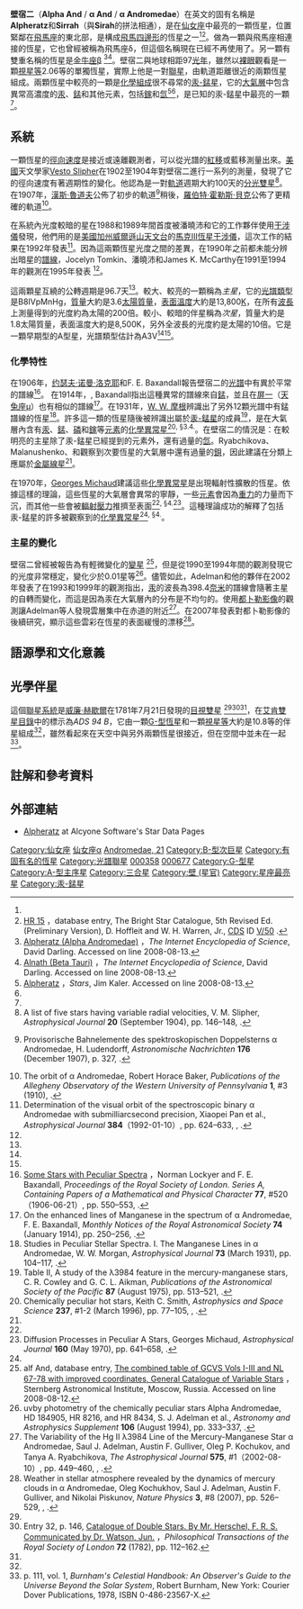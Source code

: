 {{Starbox 2 
| name=壁宿二（仙女座α）[[拜耳命名法|α Andromedae]]
| image=[[File:Alpheratz.gif|File:Alpheratz.gif]]
| epoch=[[J2000.0|J2000.0]] ([[國際天球参考系統|ICRS]]) 
| equinox=[[J2000.0|J2000.0]]
| 星官=  [[壁|壁]] ([[壁宿|壁宿]])
| constell = [[仙女座|仙女座]]
| ra_system={{RA|00|08|23.2586}}<ref name=sb1>{{SIMBAD link|ADS+94+A|V* alf And -- Spectroscopic binary}}, database entry, [[SIMBAD|SIMBAD]]。Accessed on line 2008-08-12.</ref><ref name=cg>Astrometric data, mirrored by SIMBAD from the [[Hipparcos|Hipparcos]] catalogue, pertains to the center of mass of the α Andromedae binary system.  See §2.3.4, ''[http://www.rssd.esa.int/SA/HIPPARCOS/docs/vol1_all.pdf Volume 1, The Hipparcos and Tycho Catalogues]'', European Space Agency, 1997, and the [http://vizier.u-strasbg.fr/viz-bin/VizieR-S?HIP%20677 entry] in the Hipparcos catalogue ([[Centre_de_Données_astronomiques_de_Strasbourg|CDS]] ID [http://vizier.u-strasbg.fr/viz-bin/Cat?I/239 I/239]。)</ref>
| dec_system = {{DEC|+29|05|25.555}}<ref name=sb1 /><ref name=cg />
| prop_mo_ra_system = 135.68<ref name=sb1 /><ref name=cg />
| prop_mo_dec_system = −162.95<ref name=sb1 /><ref name=cg />
| radial_v_system = −10.6 ± 0.3<ref>Value is for the center of mass of the system.</ref><ref name=ryabchikova99 />
| parallax = 33.60
| p_error = 0.73
| parallax_footnote = <ref name=sb1 />
| appmag_v_a=2.22<ref name=wdsa />
| appmag_v_b=4.21<ref name=wdsa />
| u-b_system = −0.46<ref name=bsc2>[http://webviz.u-strasbg.fr/viz-bin/VizieR-5?-out.add=.&-source=V/50/catalog&recno=15 HR 15]，database entry, The Bright Star Catalogue,  5th Revised Ed. (Preliminary Version), D. Hoffleit and W. H. Warren, Jr., [[Centre_de_Données_astronomiques_de_Strasbourg|CDS]] ID [http://vizier.u-strasbg.fr/viz-bin/Cat?V/50 V/50]。Accessed on line 2008-08-12.</ref>
| b-v_system = −0.11<ref name=bsc2 />
| r-i_system = −0.10<ref name=bsc2 />
|absmag_v_a=−0.19 ± 0.30<ref name=ryabchikova99>Orbital elements and abundance analyses of the double-lined spectroscopic binary alpha Andromedae, T. A. Ryabchikova, V. P. Malanushenko, and S. J. Adelman, ''Astronomy and Astrophysics'' '''351''' (November 1999), pp. 963–972, {{bibcode|1999A&A...351..963R}}.  See §4 for component parameters and Table 3, §5 for elemental abundances.</ref>
|absmag_v_b=2.00 ± 0.30<ref name=ryabchikova99 />
|temperature_a=13800 ± 125<ref name=ryabchikova99 />
|temperature_b=8500 ± 250<ref name=ryabchikova99 />
|gravity_a=4.15 ± 0.16<ref name=ryabchikova99 />
|gravity_b=4.28 ± 0.20<ref name=ryabchikova99 />
|metal_a=[M/H] = 0.2<ref name=ryabchikova99 />
|metal_b=[M/H] = 0.2<ref name=ryabchikova99 />
|luminosity_bolometric_a=240 ± 90<ref name=ryabchikova99 />
|luminosity_bolometric_b=13 ± 7<ref name=ryabchikova99 />
|mass_a=3.60 ± 0.20<ref name=ryabchikova99 />
|mass_b=1.78 ± 0.08<ref name=ryabchikova99 />
|radius_a=2.7 ± 0.4<ref name=ryabchikova99 />
|radius_b=1.65 ± 0.3<ref name=ryabchikova99 />
|rotational_v_a=52<ref name=ryabchikova99 />
|rotational_v_b=110 ± 5<ref name=ryabchikova99 />
|rotation_a=2.38195 [[days|d]]<ref name=sciphys />
|orbit_footnote=<ref name=wdsa>Entry, WDS identifier 00084+2905, [http://ad.usno.navy.mil/wds/orb6/orb6frames.html Sixth Catalog of Orbits of Visual Binary Stars]，William I. Hartkopf & Brian D. Mason, U.S. Naval Observatory.  Accessed on line 2008-08-12.</ref>
|period_unitless=96.7015 ± 0.0044 [[days|days]]
|axis_unitless=24.0 ± 0.13 [[milliarcsecond|mas]]
|inclination=105.6 ± 0.23
|node=284.4 ± 0.21
|periastron=[[Modified_Julian_date|MJD]] 47374.563 ± 0.095
|eccentricity=0.535 ± 0.0046
|periarg=257.4 ± 0.31
| simbad_system = HR+15
| class_a = B8IVpMnHg<ref name=spec2>Spectroscopic detection of the secondaries of the Hyades interferometric spectroscopic binary θ<sup>2</sup> Tauri and of the interferometric spectroscopic binary α Andromedae, Jocelyn Tomkin, Xiaopei Pan, and James K. McCarthy, ''Astronomical Journal'' '''109''', #2 (February 1995), pp. 780–790, {{bibcode|1995AJ....109..780T}}, {{doi|10.1086/117321}}.</ref>
| class_b = A3V<ref name=spec2 />
| names=Alpheratz, Sirrah, Sirah, α And, Alpha Andromedae, Alpha And, [[Bayer_designation|δ Pegasi]]，δ Peg, Delta Pegasi, Delta Peg, [[Flamsteed_designation|21 Andromedae]]，21 And, [[Double_star_designation|H 5 32A]]，[[Double_star_designation|MKT 11]]，[[Aitken_Double_Star_Catalogue|ADS]] 94 A, [[Durchmusterung|BD]]+28°4, [[Catalog_of_Components_of_Double_and_Multiple_Stars|CCDM]] J00083+2905A, [[Fifth_Fundamental_Catalogue|FK5]] 1, [[Boss_General_Catalogue|GC]] 127, [[Henry_Draper_Catalogue|HD]] 358, [[Hipparcos_Catalogue|HIP]] 677, [[Bright_Star_Catalogue|HR]] 15, [[Index_Catalogue_of_Visual_Double_Stars|IDS]] 00032+2832 A, [[Luyten_Two-Tenths_catalogue|LTT]] 10039, [[New_Luyten_Two-Tenths_catalogue|NLTT]] 346, [[PPM_Star_Catalogue|PPM]] 89441, [[Smithsonian_Astrophysical_Observatory_Star_Catalog|SAO]] 73765, [[Washington_Double_Star_Catalog|WDS]] 00084+2905A/Aa.<ref name=sb1 /><ref name=usno /><ref name=usnob>Entry 00084+2905, discoverer code MKT  11, components Aa, [http://ad.usno.navy.mil/wds/wdsnewframe1.html The Washington Double Star Catalog] {{webarchive|url=https://web.archive.org/web/20080412091309/http://ad.usno.navy.mil/wds/wdsnewframe1.html |date=2008-04-12 }}，[[United_States_Naval_Observatory|United States Naval Observatory]]。Accessed on line 2008-09-03.</ref>}}

'''壁宿二'''（'''Alpha And''' / '''α And''' / '''α Andromedae'''）在英文的固有名稱是 '''Alpheratz'''和'''Sirrah'''（與'''Sirah'''的拼法相通），是在[[仙女座|仙女座]]中最亮的一顆恆星，位置緊鄰在[[飛馬座|飛馬座]]的東北部，是構成[[秋季四邊形|飛馬四邊形]]的恆星之一<ref name=darlingalpheratz /><ref>[http://webviz.u-strasbg.fr/viz-bin/VizieR-S?HR%2015 HR 15] {{Wayback|url=http://webviz.u-strasbg.fr/viz-bin/VizieR-S?HR%2015 |date=20150724212825 }}，database entry, The Bright Star Catalogue,  5th Revised Ed. (Preliminary Version), D. Hoffleit and W. H. Warren, Jr., [[Centre_de_Données_astronomiques_de_Strasbourg|CDS]] ID [http://cdsarc.u-strasbg.fr/viz-bin/Cat?V/50 V/50] {{Wayback|url=http://cdsarc.u-strasbg.fr/viz-bin/Cat?V%2F50 |date=20170711070053 }}.</ref>。做為一顆與飛馬座相連接的恆星，它也曾經被稱為飛馬座δ，但這個名稱現在已經不再使用了。另一顆有雙重名稱的恆星是[[五車五|金牛座β]] <ref name=darlingalpheratz>[http://www.daviddarling.info/encyclopedia/A/Alpheratz.html Alpheratz (Alpha Andromedae)] {{Wayback|url=http://www.daviddarling.info/encyclopedia/A/Alpheratz.html |date=20170108190526 }}，''The Internet Encyclopedia of Science'', David Darling.  Accessed on line 2008-08-13.</ref><ref>[http://www.daviddarling.info/encyclopedia/A/Alnath.html Alnath (Beta Tauri)] {{Wayback|url=http://www.daviddarling.info/encyclopedia/A/Alnath.html |date=20171206205120 }}，''The Internet Encyclopedia of Science'', David Darling.  Accessed on line 2008-08-13.</ref>。壁宿二與地球相距97[[光年|光年]]，雖然以[[裸眼|裸眼]]觀看是一顆[[視星等|視星等]]2.06等的單獨恆星，實際上他是一對[[聯星|聯星]]，由軌道距離很近的兩顆恆星組成。兩顆恆星中較亮的一顆是[[化學組成|化學組成]]很不尋常的[[汞-錳星|汞-錳星]]，它的[[大氣層|大氣層]]中包含異常高濃度的[[汞|汞]]、[[錳|錳]]和其他元素，包括[[鎵|鎵]]和[[氙|氙]]<ref name=kaler>[http://www.astro.uiuc.edu/~kaler/sow/alpheratz.html Alpheratz] {{webarchive|url=https://web.archive.org/web/20081218093920/http://www.astro.uiuc.edu/~kaler/sow/alpheratz.html |date=2008-12-18 }}，''Stars'', Jim Kaler.  Accessed on line 2008-08-13.</ref><ref name=ryabchikova99 />，是已知的汞-錳星中最亮的一顆<ref name=kaler />。

== 系統 ==
一顆恆星的[[徑向速度|徑向速度]]是接近或遠離觀測者，可以從光譜的[[紅移|紅移]]或藍移測量出來。[[美國|美國]]天文學家[[Vesto_Slipher|Vesto Slipher]]在1902至1904年對壁宿二進行一系列的測量，發現了它的徑向速度有著週期性的變化。他認為是一對[[軌道|軌道]]週期大約100天的[[分光雙星|分光雙星]]<ref>A list of five stars having variable radial velocities, V. M. Slipher, ''Astrophysical Journal'' '''20''' (September 1904), pp. 146–148, {{bibcode|1904ApJ....20..146S}}.</ref>。在1907年，[[漢斯·魯道夫|漢斯·魯道夫]]公佈了初步的軌道<ref>{{de icon}} Provisorische Bahnelemente des spektroskopischen Doppelsterns α Andromedae, H. Ludendorff, ''Astronomische Nachrichten'' '''176''' (December 1907), p. 327, {{bibcode|1907AN....176..327L}}.</ref>稍後，[[羅伯特·霍勒斯·貝克|羅伯特·霍勒斯·貝克]]公佈了更精確的軌道<ref>The orbit of α Andromedae, Robert Horace Baker, ''Publications of the Allegheny Observatory of the Western University of Pennsylvania'' '''1''', #3 (1910), {{bibcode|1910PAllO...1...17B}}.</ref>。  

在系統內光度較暗的星在1988和1989年間首度被潘曉沛和它的工作夥伴使用[[干涉儀|干涉儀]]發現，他們用的是[[美國|美國]][[加州|加州]][[威爾遜山天文台|威爾遜山天文台]]的[[馬克III恆星干涉儀|馬克III恆星干涉儀]]，這次工作的結果在1992年發表<ref>Determination of the visual orbit of the spectroscopic binary α Andromedae with submilliarcsecond precision, Xiaopei Pan et al., ''Astrophysical Journal'' '''384'''（1992-01-10）, pp. 624–633, {{bibcode|1992ApJ...384..624P}}, {{doi|10.1086/170904}}.</ref>。因為這兩顆恆星光度之間的差異，在1990年之前都未能分辨出暗星的[[譜線|譜線]]，Jocelyn Tomkin、潘曉沛和James K. McCarthy在1991至1994年的觀測在1995年發表  <ref name=spec2 />。

這兩顆星互繞的公轉週期是96.7天<ref name=wdsa />。較大、較亮的一顆稱為''主星''，它的[[光譜類型|光譜類型]]是B8IVpMnHg，[[質量|質量]]大約是3.6[[太陽質量|太陽質量]]，[[有效溫度|表面溫度]]大約是13,800[[熱力學溫標|K]]，在所有[[波長|波長]]上測量得到的光度約為太陽的200倍。較小、較暗的伴星稱為''次星''，質量大約是1.8太陽質量，表面溫度大約是8,500K，另外全波長的光度約是太陽的10倍。它是一顆早期型的A型星，光譜類型估計為A3V<ref name=spec2 /><ref name=ryabchikova99 />。 

=== 化學特性 ===
在1906年，[[约瑟夫·诺曼·洛克耶|约瑟夫·诺曼·洛克耶]]和F. E. Baxandall報告壁宿二的[[光譜|光譜]]中有異於平常的譜線<ref>[http://www.jstor.org/stable/92668?seq=1 Some Stars with Peculiar Spectra] {{Wayback|url=http://www.jstor.org/stable/92668?seq=1 |date=20200510173218 }}，Norman Lockyer and F. E. Baxandall, ''Proceedings of the Royal Society of London. Series A, Containing Papers of a Mathematical and Physical Character'' '''77''', #520（1906-06-21）, pp. 550–553, {{bibcode|1906RSPSA..77..550L}}.</ref>。  在1914年，, Baxandall指出這種異常的譜線來自[[錳|錳]]，並且在[[屏一|屏一]]（[[天兔座μ|天兔座μ]]）也有相似的譜線<ref>On the enhanced lines of Manganese in the spectrum of α Andromedae, F. E. Baxandall, ''Monthly Notices of the Royal Astronomical Society'' '''74''' (January 1914), pp. 250–256, {{bibcode|1914MNRAS..74..250B}}.</ref>。在1931年，[[W._W._摩根|W. W. 摩根]]辨識出了另外12顆光譜中有錳譜線的恆星<ref>Studies in Peculiar Stellar Spectra. I. The Manganese Lines in α Andromedae, W. W. Morgan, ''Astrophysical Journal'' '''73''' (March 1931), pp. 104–117, {{bibcode|1931ApJ....73..104M}}.</ref>。許多這一類的恆星隨後被辨識出屬於[[汞-錳星|汞-錳星]]的成員<ref>Table II, A study of the λ3984 feature in the mercury-manganese stars, C. R. Cowley and G. C. L. Aikman, ''Publications of the Astronomical Society of the Pacific'' '''87''' (August 1975), pp. 513–521, {{bibcode|1975PASP...87..513C}}.</ref>，是在大氣層內含有[[汞|汞]]、[[錳|錳]]、[[磷|磷]]和[[鎵|鎵]]等[[元素|元素]]的[[特殊恆星|化學異常星]]<ref name=cphs>Chemically peculiar hot stars, Keith C. Smith, ''Astrophysics and Space Science'' '''237''', #1-2 (March 1996), pp. 77–105, {{bibcode|1996Ap&SS.237...77S}}, {{doi|10.1007/BF02424427}}.</ref><sup>, §3.4.</sup>。在壁宿二的情況是：在較明亮的主星除了汞-錳星已經提到的元素外，還有過量的[[氙|氙]]。Ryabchikova、Malanushenko、和觀察到次要恆星的大氣層中還有過量的[[鋇|鋇]]，因此建議在分類上應屬於[[金屬線星|金屬線星]]<ref name=ryabchikova99 />。

在1970年，[[Georges_Michaud|Georges Michaud]]建議這些[[特殊恆星|化學異常星]]是出現輻射性擴散的恆星。依據這樣的理論，這些恆星的大氣層會異常的寧靜，一些[[元素|元素]]會因為[[重力|重力]]的力量而下沉，而其他一些會被[[輻射壓|輻射壓力]]推擠至表面<ref name=cphs /><sup>, §4.</sup><ref>Diffusion Processes in Peculiar A Stars, Georges Michaud, ''Astrophysical Journal'' '''160''' (May 1970), pp. 641–658, {{bibcode|1970ApJ...160..641M}}.</ref>。這種理論成功的解釋了包括汞-錳星的許多被觀察到的[[特殊恆星|化學異常星]]<ref name=cphs /><sup>, §4.</sup>。

=== 主星的變化 ===
壁宿二曾經被報告為有輕微變化的[[變星|變星]]
<ref name=gcvs2>alf And, database entry, [http://www.sai.msu.su/groups/cluster/gcvs/gcvs/iii/iii.dat The combined table of GCVS Vols I-III and NL 67-78 with improved coordinates, General Catalogue of Variable Stars] {{Wayback|url=http://www.sai.msu.su/groups/cluster/gcvs/gcvs/iii/iii.dat |date=20170620004609 }}，Sternberg Astronomical Institute, Moscow, Russia.  Accessed on line 2008-08-12.</ref>，但是從1990至1994年間的觀測發現它的光度非常穩定，變化少於0.01星等<ref>uvby photometry of the chemically peculiar stars Alpha Andromedae, HD 184905, HR 8216, and HR 8434, S. J. Adelman et al., ''Astronomy and Astrophysics Supplement'' '''106''' (August 1994), pp. 333–337, {{bibcode|1994A&AS..106..333A}}.</ref>。儘管如此，Adelman和他的夥伴在2002年發表了在1993和1999年的觀測指出，[[汞|汞]]的波長為398.4[[奈米|奈米]]的譜線會隨著主星的自轉而變化，而這是因為汞在大氣層內的分布是不均勻的。使用[[都卜勒影像|都卜勒影像]]的觀測讓Adelman等人發現雲層集中在赤道的附近<ref>The Variability of the Hg II λ3984 Line of the Mercury-Manganese Star α Andromedae, Saul J. Adelman, Austin F. Gulliver, Oleg P. Kochukov, and Tanya A. Ryabchikova, ''The Astrophysical Journal'' '''575''', #1（2002-08-10）, pp. 449–460, {{bibcode|2002ApJ...575..449A}}, {{doi|10.1086/341140}}.</ref>。在2007年發表對都卜勒影像的後續研究，顯示這些雲彩在恆星的表面緩慢的漂移<ref name=sciphys>Weather in stellar atmosphere revealed by the dynamics of mercury clouds in α Andromedae, Oleg Kochukhov, Saul J. Adelman, Austin F. Gulliver, and Nikolai Piskunov, ''Nature Physics'' '''3''', #8 (2007), pp. 526–529, {{bibcode|2007NatPh...3..526K}}, {{doi|10.1038/nphys648}}.</ref>。

== 語源學和文化意義 ==

== 光學伴星 ==
{{Starbox begin
| name = [[艾肯雙星目錄|ADS]] 94 B}}
{{Starbox observe
| epoch = [[J2000.0|J2000.0]]
| equinox = [[J2000.0|J2000.0]] ([[國際天球参考系統|ICRS]])
| constell = [[仙女座|仙女座]]
| 星官=   [[壁|壁]] ([[壁宿|壁宿]])
| ra = {{RA|00|08|16.626}}<ref name=sb0>{{SIMBAD link|ADS+94+B|BD+28 4B -- Star in double system}}, database entry, [[SIMBAD|SIMBAD]]。Accessed on line 2008-08-12.</ref>
| dec = {{DEC|+29|05|45.49}}<ref name=sb0 />
| appmag_v=10.8<ref name=sb0 />
}}
{{Starbox character
| class = G5<ref name=sb0 />
| b-v = 1.0<ref name=sb0 />
}}
{{Starbox astrometry
| prop_mo_ra = −3.9<ref name=sb0 />
| prop_mo_dec = −24.0<ref name=sb0 />
}}
{{Starbox relpos
| epoch = 2000
| primary = A
| angdistsec = 89.3
| angdistref = <ref name=usno>Entry 00084+2905, discoverer code H 5  32, components Aa-B, [http://ad.usno.navy.mil/wds/wdsnewframe1.html The Washington Double Star Catalog] {{webarchive|url=https://web.archive.org/web/20080412091309/http://ad.usno.navy.mil/wds/wdsnewframe1.html |date=2008-04-12 }}, [[美國海軍天文台|美國海軍天文台]].  Accessed on line 2008-08-12.</ref>
| posang = 284
| posangref = <ref name=usno />
}}
{{Starbox catalog
| names=[[Double_star_designation|H 5 32B]], [[Durchmusterung|BD]]+28°4B, [[Catalog_of_Components_of_Double_and_Multiple_Stars|CCDM]] J00083+2905B, [[Index_Catalogue_of_Visual_Double_Stars|IDS]] 00032+2832 B, [[PPM_Star_Catalogue|PPM]] 89439, [[Washington_Double_Star_Catalog|WDS]] 00084+2905B.<ref name=sb0 /><ref name=usno />}}
{{Starbox reference
| Simbad=ADS+94+B}}
{{Starbox end}}

這個[[聯星|聯星系統]]是[[威廉·赫歇爾|威廉·赫歇爾]]在1781年7月21日發現的[[雙星|目視雙星]] <ref name=burnham /><ref>Entry 32, p. 146, [http://www.jstor.org/stable/106455 Catalogue of Double Stars. By Mr. Herschel, F. R. S. Communicated by Dr. Watson, Jun.] {{Wayback|url=http://www.jstor.org/stable/106455 |date=20210126063438 }}，''Philosophical Transactions of the Royal Society of London'' '''72''' (1782), pp. 112–162.</ref><ref name=usno />，在[[艾肯雙星目錄|艾肯雙星目錄]]中的標示為''ADS 94 B''，它由一顆[[恆星光譜|G-型恆星]]和一顆[[視星等|視星等]]大約是10.8等的伴星組成<ref name=sb0 />，雖然看起來在天空中與另外兩顆恆星很接近，但在空間中並未在一起<ref name=burnham>p. 111, vol. 1, ''Burnham's Celestial Handbook: An Observer's Guide to the Universe Beyond the Solar System'', Robert Burnham, New York: Courier Dover Publications, 1978, ISBN 0-486-23567-X.</ref>。

== 註解和參考資料 ==
{{reflist}}

== 外部連結 ==
* [http://www.alcyone.de/cgi-bin/search.pl?object=HR0015 Alpheratz] {{Wayback|url=http://www.alcyone.de/cgi-bin/search.pl?object=HR0015 |date=20151102144230 }} at Alcyone Software's Star Data Pages
<!-- Optical -->
{{Stars of Andromeda}}
[[Category:仙女座|Category:仙女座]]
[[Category:拜耳天體|仙女座α]]
[[Category:佛氏天體|Andromedae, 21]]
[[Category:B-型次巨星|Category:B-型次巨星]]
[[Category:有固有名的恆星|Category:有固有名的恆星]]
[[Category:光譜聯星|Category:光譜聯星]]
[[Category:HD和HDE天體|000358]]
[[Category:HIP天體|000677]]
[[Category:G-型星|Category:G-型星]]
[[Category:A-型主序星|Category:A-型主序星]]
[[Category:三合星|Category:三合星]]
[[Category:壁_(星官)|Category:壁 (星官)]]
[[Category:星座最亮星|Category:星座最亮星]]
[[Category:汞-錳星|Category:汞-錳星]]